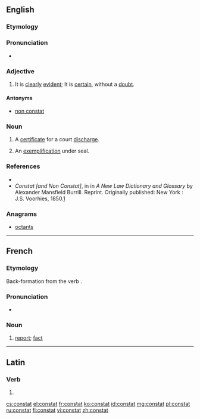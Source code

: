 ==English==

===Etymology===
{{etyl|la|en}} {{term/t|la|cōnstat}}

===Pronunciation===
*{{a|UK}} {{IPA|/ˈkɒnstat/}}

===Adjective===
{{en-adj|-}}

# {{context|legal|religion|science|lang=en}} It is [[clear]]ly [[evident]]; It is [[certain]], without a [[doubt]].

====Antonyms====
* [[non constat]]

===Noun===
{{en-noun}}

# {{context|legal|lang=en}} A [[certificate]] for a court [[discharge]].
# {{context|legal|lang=en}} An [[exemplification]] under seal.

===References===

* {{R:Webster 1913|constat}}
* ''Constat [and Non Constat]'', in in ''A New Law Dictionary and Glossary'' by Alexander Mansfield Burrill. Reprint. Originally published: New York : J.S. Voorhies, 1850.[http://books.google.com/books?id=DeQYXYMBtwgC&pg=PA110&lpg=PA110&dq=atpatruus&source=web&ots=CS4in-556J&sig=rR7Y8zx6YSZjwzjWoQ9ShcYT7Qc#PPA268,M1]

===Anagrams===
* [[octants#English|octants]]

----

==French==

===Etymology===
Back-formation from the verb {{term/t|fr|constater}}.

===Pronunciation===
* {{IPA|/kɔ̃.sta/|lang=fr}}

===Noun===
{{fr-noun|m}}

# [[report]]; [[fact]]

----

==Latin==

===Verb===
{{la-verb-form|cōnstat}}

# {{conjugation of|cōnstō||3|s|pres|act|ind|lang=la}}

[[cs:constat]]
[[el:constat]]
[[fr:constat]]
[[ko:constat]]
[[id:constat]]
[[mg:constat]]
[[pl:constat]]
[[ru:constat]]
[[fi:constat]]
[[vi:constat]]
[[zh:constat]]